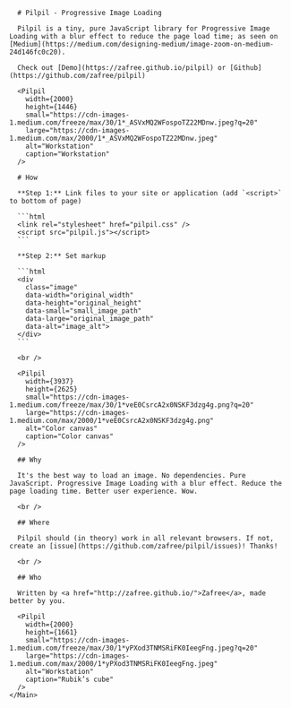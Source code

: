 
<Content>
  <Row center>
    <Main>

      # Pilpil - Progressive Image Loading

      Pilpil is a tiny, pure JavaScript library for Progressive Image Loading with a blur effect to reduce the page load time; as seen on [Medium](https://medium.com/designing-medium/image-zoom-on-medium-24d146fc0c20).

      Check out [Demo](https://zafree.github.io/pilpil) or [Github](https://github.com/zafree/pilpil) 

      <Pilpil
        width={2000}
        height={1446}
        small="https://cdn-images-1.medium.com/freeze/max/30/1*_ASVxMQ2WFospoTZ22MDnw.jpeg?q=20"
        large="https://cdn-images-1.medium.com/max/2000/1*_ASVxMQ2WFospoTZ22MDnw.jpeg"
        alt="Workstation"
        caption="Workstation"
      />

      # How

      **Step 1:** Link files to your site or application (add `<script>` to bottom of page)

      ```html
      <link rel="stylesheet" href="pilpil.css" />
      <script src="pilpil.js"></script>
      ```

      **Step 2:** Set markup

      ```html
      <div
        class="image"
        data-width="original_width"
        data-height="original_height"
        data-small="small_image_path"
        data-large="original_image_path"
        data-alt="image_alt">
      </div>
      ```

      <br />

      <Pilpil
        width={3937}
        height={2625}
        small="https://cdn-images-1.medium.com/freeze/max/30/1*veE0CsrcA2x0NSKF3dzg4g.png?q=20"
        large="https://cdn-images-1.medium.com/max/2000/1*veE0CsrcA2x0NSKF3dzg4g.png"
        alt="Color canvas"
        caption="Color canvas"
      />

      ## Why

      It's the best way to load an image. No dependencies. Pure JavaScript. Progressive Image Loading with a blur effect. Reduce the page loading time. Better user experience. Wow.

      <br />

      ## Where

      Pilpil should (in theory) work in all relevant browsers. If not, create an [issue](https://github.com/zafree/pilpil/issues)! Thanks!

      <br />

      ## Who

      Written by <a href="http://zafree.github.io/">Zafree</a>, made better by you.

      <Pilpil
        width={2000}
        height={1661}
        small="https://cdn-images-1.medium.com/freeze/max/30/1*yPXod3TNMSRiFK0IeegFng.jpeg?q=20"
        large="https://cdn-images-1.medium.com/max/2000/1*yPXod3TNMSRiFK0IeegFng.jpeg"
        alt="Workstation"
        caption="Rubik’s cube"
      />
    </Main>
  </Row>
</Content>